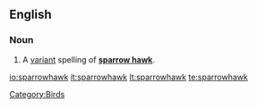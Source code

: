 ==English==
{{wikipedia}}

===Noun===
{{en-noun}}

# {{zoology}} A [[variant]] spelling of '''[[sparrow hawk]]'''.

[[Category:Birds]]

[[io:sparrowhawk]]
[[it:sparrowhawk]]
[[lt:sparrowhawk]]
[[te:sparrowhawk]]